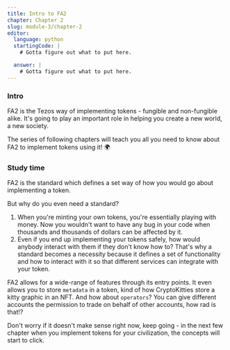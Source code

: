 ```yaml
---
title: Intro to FA2
chapter: Chapter 2
slug: module-3/chapter-2
editor:
  language: python
  startingCode: |
    # Gotta figure out what to put here.

  answer: |  
    # Gotta figure out what to put here.
---
```


### Intro
FA2 is the Tezos way of implementing tokens - fungible and non-fungible alike. It's going to play an important role in helping you create a new world, a new society.

The series of following chapters will teach you all you need to know about FA2 to implement tokens using it! :earth_africa: 


### Study time

FA2 is the standard which defines a set way of how you would go about implementing a token. 

But why do you even need a standard?
1. When you're minting your own tokens, you're essentially playing with money. Now you wouldn't want to have any bug in your code when thousands and thousands of dollars can be affected by it.
2. Even if you end up implementing your tokens safely, how would anybody interact with them if they don't know how to? That's why a standard becomes a necessity because it defines a set of functionality and how to interact with it so that different services can integrate with your token.

FA2 allows for a wide-range of features through its  entry points. 
It even allows you to store `metadata` in a token, kind of how CryptoKitties store a kitty graphic in an NFT.
And how about `operators`? You can give different accounts the permission to trade on behalf of other accounts, how rad is that!?

Don't worry if it doesn't make sense right now, keep going - in the next few chapter when you implement tokens for your civilization, the concepts will start to click.
